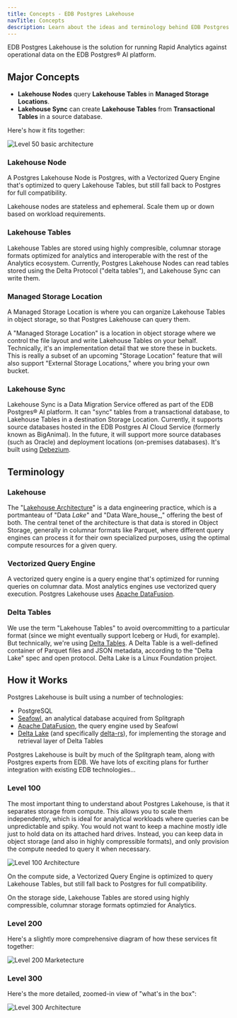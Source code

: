```yaml
---
title: Concepts - EDB Postgres Lakehouse
navTitle: Concepts
description: Learn about the ideas and terminology behind EDB Postgres Lakehouse for Analytics workloads.
---
```


EDB Postgres Lakehouse is the solution for running Rapid Analytics against
operational data on the EDB Postgres® AI platform.

## Major Concepts

* **Lakehouse Nodes** query **Lakehouse Tables** in **Managed Storage Locations**.
* **Lakehouse Sync** can create **Lakehouse Tables** from **Transactional Tables** in a source database.

Here's how it fits together:

![Level 50 basic architecture](./images/level-50-architecture.png)

### Lakehouse Node

A Postgres Lakehouse Node is Postgres, with a Vectorized Query Engine that's
optimized to query Lakehouse Tables, but still fall back to Postgres for full
compatibility.

Lakehouse nodes are stateless and ephemeral. Scale them up or down based on
workload requirements.

### Lakehouse Tables

Lakehouse Tables are stored using highly compresible, columnar storage formats
optimized for analytics and interoperable with the rest of the Analytics ecosystem.
Currently, Postgres Lakehouse Nodes can read tables stored using the Delta
Protocol ("delta tables"), and Lakehouse Sync can write them.

### Managed Storage Location

A Managed Storage Location is where you can organize Lakehouse Tables in
object storage, so that Postgres Lakehouse can query them.

A "Managed Storage Location" is a location in object storage where we control
the file layout and write Lakehouse Tables on your behalf. Technically, it's an
implementation detail that we store these in buckets. This is really a subset
of an upcoming "Storage Location" feature that will also support
"External Storage Locations," where you bring your own bucket.

### Lakehouse Sync

Lakehouse Sync is a Data Migration Service offered as part of the EDB
Postgres® AI platform. It can "sync" tables from a transactional database, to
Lakehouse Tables in a destination Storage Location. Currently, it supports
source databases hosted in the EDB Postgres AI Cloud Service (formerly known as
BigAnimal). In the future, it will support more source databases (such as Oracle)
and deployment locations (on-premises databases).
It's built using [Debezium](https://debezium.io).

## Terminology

### Lakehouse

The
"[Lakehouse Architecture](https://15721.courses.cs.cmu.edu/spring2023/papers/02-modern/armbrust-cidr21.pdf)"
is a data engineering practice, which is a portmanteau of "Data _Lake_" and "Data
Ware_house_," offering the best of both. The central tenet of the architecture is
that data is stored in Object Storage, generally in columnar formats like
Parquet, where different query engines can process it for their own specialized
purposes, using the optimal compute resources for a given query.

### Vectorized Query Engine

A vectorized query engine is a query engine that's optimized for running queries
on columnar data. Most analytics engines use vectorized query execution.
Postgres Lakehouse uses [Apache DataFusion](https://datafusion.apache.org/).

### Delta Tables

We use the term "Lakehouse Tables" to avoid overcommitting to a particular
format (since we might eventually support Iceberg or Hudi, for example). But
technically, we're using [Delta Tables](https://delta.io/). A Delta Table
is a well-defined container of Parquet files and JSON metadata, according to
the "Delta Lake" spec and open protocol. Delta Lake is a Linux Foundation project.

## How it Works

Postgres Lakehouse is built using a number of technologies:

* PostgreSQL
* [Seafowl](https://seafowl.io/), an analytical database acquired from Splitgraph
* [Apache DataFusion](https://datafusion.apache.org/), the query engine used by Seafowl
* [Delta Lake](https://delta.io) (and specifically [delta-rs](https://github.com/delta-io/delta-rs)),
for implementing the storage and retrieval layer of Delta Tables

Postgres Lakehouse is built by much of the Splitgraph team, along with Postgres
experts from EDB. We have lots of exciting plans for further integration with
existing EDB technologies...

### Level 100

The most important thing to understand about Postgres Lakehouse, is that it
separates storage from compute. This allows you to scale them independently,
which is ideal for analytical workloads where queries can be unpredictable and
spiky. You would not want to keep a machine mostly idle just to hold data on
its attached hard drives. Instead, you can keep data in object storage (and also
in highly compressible formats), and only provision the compute needed to query
it when necessary.

![Level 100 Architecture](./images/level-100-architecture.png)

On the compute side, a Vectorized Query Engine is optimized to query Lakehouse
Tables, but still fall back to Postgres for full compatibility.

On the storage side, Lakehouse Tables are stored using highly compressible,
columnar storage formats optimzied for Analytics.

### Level 200

Here's a slightly more comprehensive diagram of how these services fit together:

![Level 200 Marketecture](./images/level-200-marketecture.png)

### Level 300

Here's the more detailed, zoomed-in view of "what's in the box":

![Level 300 Architecture](./images/level-300-architecture.png)
